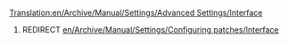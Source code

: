 [[Translation:en/Archive/Manual/Settings/Advanced Settings/Interface]]
#REDIRECT [[en/Archive/Manual/Settings/Configuring patches/Interface]]
